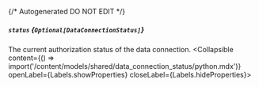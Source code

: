{/* Autogenerated DO NOT EDIT  */}

##### `status` *{`Optional[DataConnectionStatus]`}*
The current authorization status of the data connection.
<Collapsible content={() => import('/content/models/shared/data_connection_status/python.mdx')} openLabel={Labels.showProperties} closeLabel={Labels.hideProperties}>
</Collapsible>


